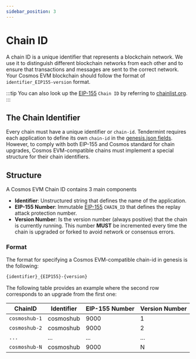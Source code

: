 ```yaml
---
sidebar_position: 3
---
```


# Chain ID


A chain ID is a unique identifier that represents a blockchain network. We use it to distinguish different blockchain
networks from each other and to ensure that transactions and messages are sent to the correct network. Your Cosmos EVM blockchain should
follow the format of `identifier_EIP155-version` format.

:::tip
You can also look up the [EIP-155](https://github.com/ethereum/EIPs/blob/master/EIPS/eip-155.md) `Chain ID` by referring
to [chainlist.org](https://chainlist.org/).
:::

## The Chain Identifier

Every chain must have a unique identifier or `chain-id`. Tendermint requires each application to
define its own `chain-id` in the [genesis.json fields](https://docs.tendermint.com/master/spec/core/genesis.html#genesis-fields).
 However, to comply with both EIP-155 and Cosmos standard for chain upgrades, Cosmos EVM-compatible chains must implement
  a special structure for their chain identifiers.

## Structure

A Cosmos EVM Chain ID contains 3 main components

- **Identifier**: Unstructured string that defines the name of the application.
- **EIP-155 Number**: Immutable [EIP-155](https://github.com/ethereum/EIPs/blob/master/EIPS/eip-155.md) `CHAIN_ID` that
 defines the replay attack protection number.
- **Version Number**: Is the version number (always positive) that the chain is currently running.
This number **MUST** be incremented every time the chain is upgraded or forked to avoid network or consensus errors.

### Format

The format for specifying a Cosmos EVM-compatible chain-id in genesis is the following:

```bash
{identifier}_{EIP155}-{version}
```

The following table provides an example where the second row corresponds to an upgrade from the first one:

| ChainID        | Identifier | EIP-155 Number | Version Number |
| -------------- | ---------- | ------------- | -------------- |
| `cosmoshub-1`  | cosmoshub      | 9000          | 1              |
| `cosmoshub-2`  | cosmoshub      | 9000          | 2              |
| `...`          | ...            | ...           | ...            |
| `cosmoshub-N`  | cosmoshub      | 9000          | N              |
